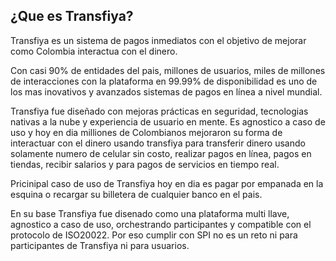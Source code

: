 ## ¿Que es Transfiya?

Transfiya es un sistema de pagos inmediatos con el objetivo de mejorar como Colombia interactua con el dinero.

Con casi 90% de entidades del pais, millones de usuarios, miles de millones de interacciones con la plataforma en 99.99% de disponibilidad es uno de los mas inovativos y avanzados sistemas de pagos en línea a nivel mundial.

Transfiya fue diseñado con mejoras prácticas en seguridad, tecnologias nativas a la nube y experiencia de usuario en mente. Es agnostico a caso de uso y hoy en dia milliones de Colombianos mejoraron su forma de interactuar con el dinero usando transfiya para transferir dinero usando solamente numero de celular sin costo, realizar pagos en línea, pagos en tiendas, recibir salarios y para pagos de servicios en tiempo real.

Pricinipal caso de uso de Transfiya hoy en dia es pagar por empanada en la esquina o recargar su billetera de cualquier banco en el pais.

En su base Transfiya fue disenado como una plataforma multi llave, agnostico a caso de uso, orchestrando participantes y compatible con el protocolo de ISO20022. Por eso cumplir con SPI no es un reto ni para participantes de Transfiya ni para usuarios.
